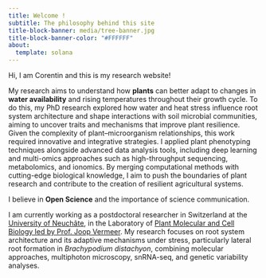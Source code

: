 ```yaml
---
title: Welcome !
subtitle: The philosophy behind this site
title-block-banner: media/tree-banner.jpg
title-block-banner-color: "#FFFFFF"
about:
  template: solana
---
```


Hi, I am Corentin and this is my research website!

My research aims to understand how **plants** can better adapt to changes in **water availability** and rising temperatures throughout their growth cycle. To do this, my PhD research explored how water and heat stress influence root system architecture and shape interactions with soil microbial communities, aiming to uncover traits and mechanisms that improve plant resilience. Given the complexity of plant–microorganism relationships, this work required innovative and integrative strategies. I applied plant phenotyping techniques alongside advanced data analysis tools, including deep learning and multi-omics approaches such as high-throughput sequencing, metabolomics, and ionomics. By merging computational methods with cutting-edge biological knowledge, I aim to push the boundaries of plant research and contribute to the creation of resilient agricultural systems.

I believe in **Open Science** and the importance of science communication.

I am currently working as a postdoctoral researcher in Switzerland at the [University of Neuchâte](https://www.unine.ch/), in the Laboratory of [Plant Molecular and Cell Biology led by Prof. Joop Vermeer](https://www.unine.ch/lbmc). My research focuses on root system architecture and its adaptive mechanisms under stress, particularly lateral root formation in *Brachypodium distachyon*, combining molecular approaches, multiphoton microscopy, snRNA-seq, and genetic variability analyses.
